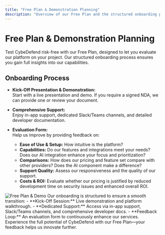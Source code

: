 ```yaml
---
title: "Free Plan & Demonstration Planning"
description: "Overview of our Free Plan and the structured onboarding process."
---
```


# Free Plan & Demonstration Planning

Test CybeDefend risk-free with our Free Plan, designed to let you evaluate our platform on your project. Our structured onboarding process ensures you gain full insights into our capabilities.

## Onboarding Process

- **Kick-Off Presentation & Demonstration:**  
  Start with a live presentation and demo. If you require a signed NDA, we can provide one or review your document.

- **Comprehensive Support:**  
  Enjoy in-app support, dedicated Slack/Teams channels, and detailed developer documentation.

- **Evaluation Form:**  
  Help us improve by providing feedback on:
  - **Ease of Use & Setup:** How intuitive is the platform?
  - **Capabilities:** Do our features and integrations meet your needs? Does our AI integration enhance your focus and prioritization?
  - **Comparisons:** How does our pricing and feature set compare with other providers? Does the AI component make a difference?
  - **Support Quality:** Assess our responsiveness and the quality of our support.
  - **Costs & ROI:** Evaluate whether our pricing is justified by reduced development time on security issues and enhanced overall ROI.

<Frame>
  <img src="/images/free-plan-demo.png" alt="Free Plan & Demo" style={{ borderRadius: '0.5rem' }} />
</Frame>

<Accordion icon="check" title="View Onboarding Details">
  Our onboarding is structured to ensure a smooth transition:
  - **Kick-Off Session:** Live demonstration and platform walkthrough.
  - **Dedicated Support:** Access via in-app support, Slack/Teams channels, and comprehensive developer docs.
  - **Feedback Loop:** An evaluation form to continuously enhance our services.
</Accordion>

<Tip>
  Experience the full potential of CybeDefend with our Free Plan—your feedback helps us innovate further.
</Tip>
